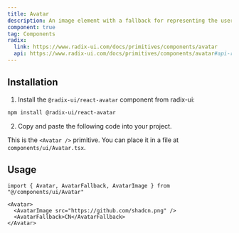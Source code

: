 ```yaml
---
title: Avatar
description: An image element with a fallback for representing the user.
component: true
tag: Components
radix:
  link: https://www.radix-ui.com/docs/primitives/components/avatar
  api: https://www.radix-ui.com/docs/primitives/components/avatar#api-reference
---
```


<ComponentExample src="src/components/examples/AvatarDemo.tsx">
  <AvatarDemo />
</ComponentExample>

## Installation

1. Install the `@radix-ui/react-avatar` component from radix-ui:

```bash
npm install @radix-ui/react-avatar
```

2. Copy and paste the following code into your project.

<ComponentSource src="src/components/ui/Avatar.tsx" />

<Alert variant="outline">

This is the `<Avatar />` primitive. You can place it in a file at `components/ui/Avatar.tsx`.

</Alert>

## Usage

```tsx
import { Avatar, AvatarFallback, AvatarImage } from "@/components/ui/Avatar"
```

```tsx
<Avatar>
  <AvatarImage src="https://github.com/shadcn.png" />
  <AvatarFallback>CN</AvatarFallback>
</Avatar>
```
